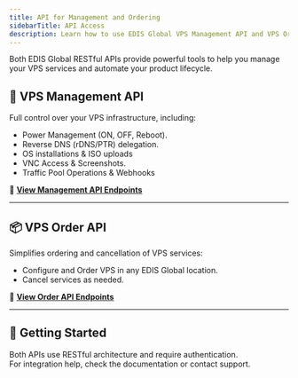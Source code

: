 ```yaml
---
title: API for Management and Ordering
sidebarTitle: API Access
description: Learn how to use EDIS Global VPS Management API and VPS Order API to manage your VPS lifecycle, automate orders, and streamline infrastructure. Access full API documentation for seamless integration.
---
```




Both EDIS Global RESTful APIs provide powerful tools to help you manage your VPS services and automate your product lifecycle.  



## 🚀 VPS Management API  

Full control over your VPS infrastructure, including:  

- Power Management (ON, OFF, Reboot).  
- Reverse DNS (rDNS/PTR) delegation.  
- OS installations & ISO uploads
- VNC Access & Screenshots.
- Traffic Pool Operations & Webhooks

🔗 **[View Management API Endpoints](https://docs.edisglobal.com/management-api-reference/authentication/create-auth-session)**  

---

## 📦 VPS Order API  

Simplifies ordering and cancellation of VPS services:  

- Configure and Order VPS in any EDIS Global location.  
- Cancel services as needed.  

🔗 **[View Order API Endpoints](https://docs.edisglobal.com/order-api-reference/order-api-welcome)**  

---

## 📘 Getting Started  

Both APIs use RESTful architecture and require authentication.  
For integration help, check the documentation or contact support.  